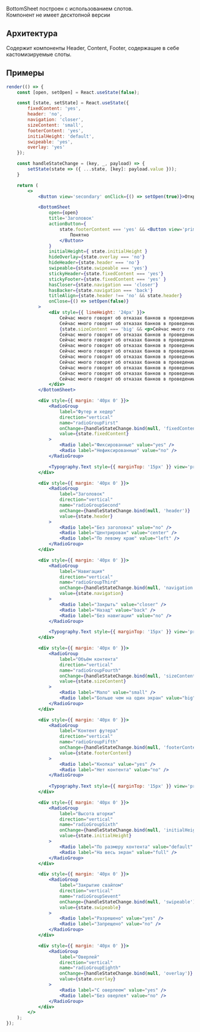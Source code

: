 BottomSheet построен с использованием слотов.  
Компонент не имеет десктопной версии

## Архитектура
Содержит компоненты Header, Content, Footer, содержащие в себе кастомизируемые слоты.

## Примеры

```jsx live
render(() => {
    const [open, setOpen] = React.useState(false);

    const [state, setState] = React.useState({
        fixedСontent: 'yes',
        header: 'no',
        navigation: 'closer',
        sizeContent: 'small',
        footerContent: 'yes',
        initialHeight: 'default',
        swipeable: 'yes',
        overlay: 'yes'
    });

    const handleStateChange = (key, _, payload) => {
        setState(state => ({ ...state, [key]: payload.value }));
    }

    return (
        <>
            <Button view='secondary' onClick={() => setOpen(true)}>Открыть модалку</Button>

            <BottomSheet
                open={open}
                title='Заголовок'
                actionButton={
                    state.footerContent === 'yes' && <Button view='primary' block={true} size='s' onClick={() => setOpen(false)}>
                        Понятно
                    </Button>
                }
                initialHeight={ state.initialHeight }
                hideOverlay={state.overlay === 'no'}
                hideHeader={state.header === 'no'}
                swipeable={state.swipeable === 'yes'}
                stickyHeader={state.fixedСontent === 'yes'}
                stickyFooter={state.fixedСontent === 'yes' }
                hasCloser={state.navigation === 'closer'}
                hasBacker={state.navigation === 'back'}
                titleAlign={state.header !== 'no' && state.header}
                onClose={() => setOpen(false)}
            >
                <div style={{ lineHeight: '24px' }}>
                    Сейчас много говорят об отказах банков в проведении операций, блокировках интернет-банка. Это связано с тем, что Центральный банк РФ обязывает банки выявлять операции своих клиентов, потенциально нарушающие требования Федерального закона «О противодействии легализации (отмыванию) доходов, полученных преступным путем, и финансированию терроризма» — 115-ФЗ
                    Сейчас много говорят об отказах банков в проведении операций, блокировках интернет-банка. Это связано с тем, что Центральный банк РФ обязывает банки выявлять операции своих клиентов, потенциально нарушающие требования Федерального закона «О противодействии легализации (отмыванию) доходов, полученных преступным путем, и финансированию терроризма» — 115-ФЗ
                    {state.sizeContent === 'big' && <p>Cейчас много говорят об отказах банков в проведении операций, блокировках интернет-банка. Это связано с тем, что Центральный банк РФ обязывает банки выявлять операции своих клиентов, потенциально нарушающие требования Федерального закона «О противодействии легализации (отмыванию) доходов, полученных преступным путем, и финансированию терроризма» — 115-ФЗ
                    Cейчас много говорят об отказах банков в проведении операций, блокировках интернет-банка. Это связано с тем, что Центральный банк РФ обязывает банки выявлять операции своих клиентов, потенциально нарушающие требования Федерального закона «О противодействии легализации (отмыванию) доходов, полученных преступным путем, и финансированию терроризма» — 115-ФЗ
                    Cейчас много говорят об отказах банков в проведении операций, блокировках интернет-банка. Это связано с тем, что Центральный банк РФ обязывает банки выявлять операции своих клиентов, потенциально нарушающие требования Федерального закона «О противодействии легализации (отмыванию) доходов, полученных преступным путем, и финансированию терроризма» — 115-ФЗ
                    Cейчас много говорят об отказах банков в проведении операций, блокировках интернет-банка. Это связано с тем, что Центральный банк РФ обязывает банки выявлять операции своих клиентов, потенциально нарушающие требования Федерального закона «О противодействии легализации (отмыванию) доходов, полученных преступным путем, и финансированию терроризма» — 115-ФЗ
                    Cейчас много говорят об отказах банков в проведении операций, блокировках интернет-банка. Это связано с тем, что Центральный банк РФ обязывает банки выявлять операции своих клиентов, потенциально нарушающие требования Федерального закона «О противодействии легализации (отмыванию) доходов, полученных преступным путем, и финансированию терроризма» — 115-ФЗ
                    Cейчас много говорят об отказах банков в проведении операций, блокировках интернет-банка. Это связано с тем, что Центральный банк РФ обязывает банки выявлять операции своих клиентов, потенциально нарушающие требования Федерального закона «О противодействии легализации (отмыванию) доходов, полученных преступным путем, и финансированию терроризма» — 115-ФЗ
                    Cейчас много говорят об отказах банков в проведении операций, блокировках интернет-банка. Это связано с тем, что Центральный банк РФ обязывает банки выявлять операции своих клиентов, потенциально нарушающие требования Федерального закона «О противодействии легализации (отмыванию) доходов, полученных преступным путем, и финансированию терроризма» — 115-ФЗ
                    Cейчас много говорят об отказах банков в проведении операций, блокировках интернет-банка. Это связано с тем, что Центральный банк РФ обязывает банки выявлять операции своих клиентов, потенциально нарушающие требования Федерального закона «О противодействии легализации (отмыванию) доходов, полученных преступным путем, и финансированию терроризма» — 115-ФЗ
                    Cейчас много говорят об отказах банков в проведении операций, блокировках интернет-банка. Это связано с тем, что Центральный банк РФ обязывает банки выявлять операции своих клиентов, потенциально нарушающие требования Федерального закона «О противодействии легализации (отмыванию) доходов, полученных преступным путем, и финансированию терроризма» — 115-ФЗ
                    Cейчас много говорят об отказах банков в проведении операций, блокировках интернет-банка. Это связано с тем, что Центральный банк РФ обязывает банки выявлять операции своих клиентов, потенциально нарушающие требования Федерального закона «О противодействии легализации (отмыванию) доходов, полученных преступным путем, и финансированию терроризма» — 115-ФЗ</p>}
                </div>
            </BottomSheet>

            <div style={{ margin: '40px 0' }}>
                <RadioGroup
                    label="Футер и хедер"
                    direction="vertical"
                    name="radioGroupFirst"
                    onChange={handleStateChange.bind(null, 'fixedСontent')}
                    value={state.fixedСontent}
                >
                    <Radio label="Фиксированные" value="yes" />
                    <Radio label="Нефиксированные" value="no" />
                </RadioGroup>

                <Typography.Text style={{ marginTop: '15px' }} view='primary-small' color='secondary' tag='p'>Футер и хедер без контента не могут быть закреплёнными.</Typography.Text>
            </div>

            <div style={{ margin: '40px 0' }}>
                <RadioGroup
                    label="Заголовок"
                    direction="vertical"
                    name="radioGroupSecond"
                    onChange={handleStateChange.bind(null, 'header')}
                    value={state.header}
                >
                    <Radio label="Без заголовка" value="no" />
                    <Radio label="Центрирован" value="center" />
                    <Radio label="По левому краю" value="left" />
                </RadioGroup>                    
            </div>

            <div style={{ margin: '40px 0' }}>
                <RadioGroup
                    label="Навигация"
                    direction="vertical"
                    name="radioGroupThird"
                    onChange={handleStateChange.bind(null, 'navigation')}
                    value={state.navigation}
                >
                    <Radio label="Закрыть" value="closer" />
                    <Radio label="Назад" value="back" />
                    <Radio label="Без навигации" value="no" />
                </RadioGroup>

                <Typography.Text style={{ marginTop: '15px' }} view='primary-small' color='secondary' tag='p'>Не рекомендуется использовать кнопку “назад” с левым выравниванием заголовка в шапке.</Typography.Text>
            </div>

            <div style={{ margin: '40px 0' }}>
                <RadioGroup
                    label="Объём контента"
                    direction="vertical"
                    name="radioGroupFourth"
                    onChange={handleStateChange.bind(null, 'sizeContent')}
                    value={state.sizeContent}
                >
                    <Radio label="Мало" value="small" />
                    <Radio label="Больше чем на один экран" value="big" />
                </RadioGroup>                    
            </div>

            <div style={{ margin: '40px 0' }}>
                <RadioGroup
                    label="Контент футера"
                    direction="vertical"
                    name="radioGroupFifth"
                    onChange={handleStateChange.bind(null, 'footerContent')}
                    value={state.footerContent}
                >
                    <Radio label="Кнопка" value="yes" />
                    <Radio label="Нет контента" value="no" />
                </RadioGroup>
                
                <Typography.Text style={{ marginTop: '15px' }} view='primary-small' color='secondary' tag='p'>Футер без контента не может быть фиксированным</Typography.Text>
            </div>

            <div style={{ margin: '40px 0' }}>
                <RadioGroup
                    label="Высота шторки"
                    direction="vertical"
                    name="radioGroupSixth"
                    onChange={handleStateChange.bind(null, 'initialHeight')}
                    value={state.initialHeight}
                >
                    <Radio label="По размеру контента" value="default" />
                    <Radio label="На весь экран" value="full" />
                </RadioGroup>                    
            </div>

            <div style={{ margin: '40px 0' }}>
                <RadioGroup
                    label="Закрытие свайпом"
                    direction="vertical"
                    name="radioGroupSevent"
                    onChange={handleStateChange.bind(null, 'swipeable')}
                    value={state.swipeable}
                >
                    <Radio label="Разрешено" value="yes" />
                    <Radio label="Запрещено" value="no" />
                </RadioGroup>                    
            </div>

            <div style={{ margin: '40px 0' }}>
                <RadioGroup
                    label="Оверлей"
                    direction="vertical"
                    name="radioGroupEighth"
                    onChange={handleStateChange.bind(null, 'overlay')}
                    value={state.overlay}
                >
                    <Radio label="С оверлеем" value="yes" />
                    <Radio label="Без оверлея" value="no" />
                </RadioGroup>                    
            </div>
        </>
    );
});
```